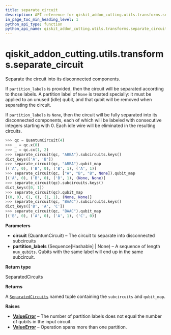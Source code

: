 ```yaml
---
title: separate_circuit
description: API reference for qiskit_addon_cutting.utils.transforms.separate_circuit
in_page_toc_min_heading_level: 1
python_api_type: function
python_api_name: qiskit_addon_cutting.utils.transforms.separate_circuit
---
```


<span id="qiskit-addon-cutting-utils-transforms-separate-circuit" />

# qiskit\_addon\_cutting.utils.transforms.separate\_circuit

<Function id="qiskit_addon_cutting.utils.transforms.separate_circuit" isDedicatedPage={true} github="https://github.com/Qiskit/qiskit-addon-cutting/tree/stable/0.9/qiskit_addon_cutting/utils/transforms.py" signature="separate_circuit(circuit, partition_labels=None)">
  Separate the circuit into its disconnected components.

  If `partition_labels` is provided, then the circuit will be separated according to those labels. A partition label of `None` is treated specially: it must be applied to an unused (idle) qubit, and that qubit will be removed when separating the circuit.

  If `partition_labels` is `None`, then the circuit will be fully separated into its disconnected components, each of which will be labeled with consecutive integers starting with 0. Each idle wire will be eliminated in the resulting circuits.

  ```python
  >>> qc = QuantumCircuit(4)
  >>> _ = qc.x(0)
  >>> _ = qc.cx(1, 2)
  >>> separate_circuit(qc, "ABBA").subcircuits.keys()
  dict_keys(['A', 'B'])
  >>> separate_circuit(qc, "ABBA").qubit_map
  [('A', 0), ('B', 0), ('B', 1), ('A', 1)]
  >>> separate_circuit(qc, ["A", "B", "B", None]).qubit_map
  [('A', 0), ('B', 0), ('B', 1), (None, None)]
  >>> separate_circuit(qc).subcircuits.keys()
  dict_keys([0, 1])
  >>> separate_circuit(qc).qubit_map
  [(0, 0), (1, 0), (1, 1), (None, None)]
  >>> separate_circuit(qc, "BAAC").subcircuits.keys()
  dict_keys(['B', 'A', 'C'])
  >>> separate_circuit(qc, "BAAC").qubit_map
  [('B', 0), ('A', 0), ('A', 1), ('C', 0)]
  ```

  **Parameters**

  *   **circuit** (QuantumCircuit) – The circuit to separate into disconnected subcircuits
  *   **partition\_labels** (Sequence\[Hashable] | None) – A sequence of length `num_qubits`. Qubits with the same label will end up in the same subcircuit.

  **Return type**

  SeparatedCircuits

  **Returns**

  A [`SeparatedCircuits`](qiskit_addon_cutting.utils.transforms.SeparatedCircuits "qiskit_addon_cutting.utils.transforms.SeparatedCircuits") named tuple containing the `subcircuits` and `qubit_map`.

  **Raises**

  *   [**ValueError**](https://docs.python.org/3/library/exceptions.html#ValueError "(in Python v3.13)") – The number of partition labels does not equal the number of qubits in the input circuit.
  *   [**ValueError**](https://docs.python.org/3/library/exceptions.html#ValueError "(in Python v3.13)") – Operation spans more than one partition.
</Function>

